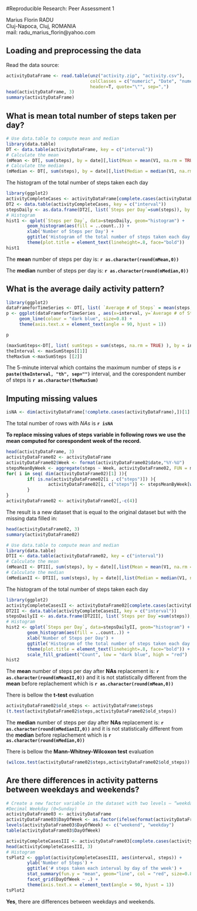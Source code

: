 #Reproducible Research: Peer Assessment 1

<p>Marius Florin RADU
<br>Cluj-Napoca, Cluj, ROMANIA
<br>mail: radu_marius_florin@yahoo.com</p>



## Loading and preprocessing the data


Read the data source:
```r
activityDataFrame <- read.table(unz("activity.zip", "activity.csv"), 
                                colClasses = c("numeric", "Date", "numeric"),
                                header=T, quote="\"", sep=",")
head(activityDataFrame, 3)
summary(activityDataFrame)
```


## What is mean total number of steps taken per day?

```r
# Use data.table to compute mean and median
library(data.table)
DT <- data.table(activityDataFrame, key = c("interval"))
# Calculate the mean
(mMean <- DT[, sum(steps), by = date][,list(Mean = mean(V1, na.rm = TRUE))])
# Calculate the median
(mMedian <- DT[, sum(steps), by = date][,list(Median = median(V1, na.rm = TRUE))])
```

The histogram of the total number of steps taken each day
```r
library(ggplot2)
activityCompleteCases <- activityDataFrame[complete.cases(activityDataFrame$steps),] 
DT2 <- data.table(activityCompleteCases, key = c("interval"))
stepsDaily <- as.data.frame(DT2[, list(`Steps per Day`=sum(steps)), by = date])
# Histogram
hist1 <- qplot(`Steps per Day`, data=stepsDaily, geom="histogram") +
        geom_histogram(aes(fill = ..count..)) +
        xlab('Number of Steps per Day') +
        ggtitle('Histogram of the total number of steps taken each day') +
        theme(plot.title = element_text(lineheight=.8, face="bold"))
hist1
```

The __mean__ number of steps per day is: __`r as.character(round(mMean,0))`__

The __median__ number of steps per day is: __`r as.character(round(mMedian,0))`__


## What is the average daily activity pattern?

```r
library(ggplot2)
dataFrameforTimeSeries <- DT[, list( `Average # of Steps` = mean(steps, na.rm = TRUE) ), by = interval]
p <- ggplot(dataFrameforTimeSeries , aes(x=interval, y=`Average # of Steps`)) + 
     geom_line(colour = "dark blue", size=0.8) + 
     theme(axis.text.x = element_text(angle = 90, hjust = 1))

p
```

```r
(maxSumSteps<-DT[, list( sumSteps = sum(steps, na.rm = TRUE) ), by = interval][, .SD[which.max(sumSteps)]])
theInterval <- maxSumSteps[[1]]
theMaxSum <-maxSumSteps [[2]]
```

The 5-minute interval which contains the maximum number of steps is __`r paste(theInterval, "th", sep="")`__ interval, and the corespondent number of steps is __`r as.character(theMaxSum)`__ 

## Imputing missing values

```r
isNA <- dim(activityDataFrame[!complete.cases(activityDataFrame),])[1]
```
The total number of rows with *NAs* is __`r isNA`__


**To replace missing values of steps variable in following rows we use the mean computed for corespondent week of the record.**
```r
head(activityDataFrame, 3)
activityDataFrame02 <- activityDataFrame
activityDataFrame02$Week <- format(activityDataFrame02$date,"%Y-%U")
stepsMeanByWeek <- aggregate(steps ~ Week, activityDataFrame02, FUN = mean, na.rm = TRUE)
for( i in seq( dim(activityDataFrame02)[1] )){
        if( is.na(activityDataFrame02[i , c("steps")]) ){
                activityDataFrame02[i, c("steps")] <- stepsMeanByWeek[which(stepsMeanByWeek$Week == activityDataFrame02[i, c("Week")] ),c("steps")]
        }
}
activityDataFrame02 <- activityDataFrame02[,-c(4)]
```


The result is a new dataset that is equal to the original dataset but with the missing data filled in:
```r
head(activityDataFrame02, 3)
summary(activityDataFrame02)
```


```r
# Use data.table to compute mean and median
library(data.table)
DTII <- data.table(activityDataFrame02, key = c("interval"))
# Calculate the mean
(mMeanII <- DTII[, sum(steps), by = date][,list(Mean = mean(V1, na.rm = TRUE))])
# Calculate the median
(mMedianII <- DTII[, sum(steps), by = date][,list(Median = median(V1, na.rm = TRUE))])
```

The histogram of the total number of steps taken each day
```r
library(ggplot2)
activityCompleteCasesII <- activityDataFrame02[complete.cases(activityDataFrame02$steps),] 
DT2II <- data.table(activityCompleteCasesII, key = c("interval"))
stepsDailyII <- as.data.frame(DT2II[, list(`Steps per Day`=sum(steps)), by = date])
# Histogram
hist2 <- qplot(`Steps per Day`, data=stepsDailyII, geom="histogram") +
        geom_histogram(aes(fill = ..count..)) +
        xlab('Number of Steps per Day') +
        ggtitle('Histogram of the total number of steps taken each day after NA replacement') +
        theme(plot.title = element_text(lineheight=.8, face="bold")) + 
        scale_fill_gradient("Count", low = "dark blue", high = "red")
hist2
```

The __mean__ number of steps per day after **NAs** replacement is: __`r as.character(round(mMeanII,0))`__ and it is not statistically different from the __mean__ before replachement which is __`r as.character(round(mMean,0))`__

There is bellow the **t-test** evaluation 
```r
activityDataFrame02$old_steps <- activityDataFrame$steps
(t.test(activityDataFrame02$steps,activityDataFrame02$old_steps))
```

The __median__ number of steps per day after **NAs** replacement is: __`r as.character(round(mMedianII,0))`__ and it is not statistically different from the __median__ before replachement which is __`r as.character(round(mMedian,0))`__

There is bellow the **Mann-Whitney-Wilcoxon test** evaluation 
```r
(wilcox.test(activityDataFrame02$steps,activityDataFrame02$old_steps))
```


## Are there differences in activity patterns between weekdays and weekends?

```r
# Create a new factor variable in the dataset with two levels – “weekday” and “weekend” indicating whether a given date is a weekday or weekend day.
#Decimal Weekday (0=Sunday)
activityDataFrame03 <- activityDataFrame
activityDataFrame03$DayOfWeek <- as.factor(ifelse(format(activityDataFrame$date,"%w") %in% c(0,6), 0, 1))
levels(activityDataFrame03$DayOfWeek) <- c("weekend", "weekday")
table(activityDataFrame03$DayOfWeek)

activityCompleteCasesIII <- activityDataFrame03[complete.cases(activityDataFrame03$steps),] 
head(activityCompleteCasesIII, 3)
# Histogram
tsPlot2 <- ggplot(activityCompleteCasesIII, aes(interval, steps)) +  
        ylab('Number of Steps') +
        ggtitle('# steps taken each interval by day of the week') +
        stat_summary(fun.y = "mean", geom="line", col = "red", size=0.8) + 
        facet_grid(DayOfWeek ~ .) +
        theme(axis.text.x = element_text(angle = 90, hjust = 1))
tsPlot2
```

**Yes**, there are differences between weekdays and weekends. 
